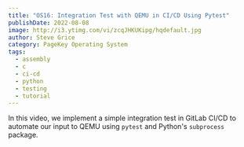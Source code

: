 ```yaml
---
title: "OS16: Integration Test with QEMU in CI/CD Using Pytest"
publishDate: 2022-08-08
image: http://i3.ytimg.com/vi/zcqJHKUKipg/hqdefault.jpg
author: Steve Grice
category: PageKey Operating System
tags:
  - assembly
  - c
  - ci-cd
  - python
  - testing
  - tutorial
---
```


In this video, we implement a simple integration test in GitLab CI/CD to automate our input to QEMU using `pytest` and Python's `subprocess` package.


<BlogYoutubeVideo videoId="zcqJHKUKipg" />

